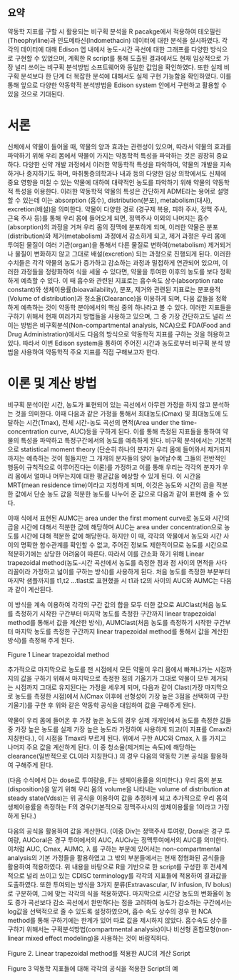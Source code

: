 ## 요약 {-}

약동학 지표를 구할 시 활용되는 비구획 분석을 R pacakge에서 적용하여 테오필린(Theophylline)과 인도메타신(Indomethacin) 데이터에 대한 분석을 실시하였다. 
각각의 데이터에 대해 Edison 엡 내에서 농도-시간 곡선에 대한 그래프를 다양한 방식으로 구현할 수 있었으며, 계획한 R script를 통해 도출된 결과에서도 현재 임상적으로 가장 널리 쓰이는 비구획 분석방법 소프트웨어와 동일한 값임을 확인하였다. 
또한 실제 비구획 분석보다 한 단계 더 복잡한 분석에 대해서도 실제 구현 가능함을 확인하였다. 
이를 통해 앞으로 다양한 약동학적 분석방법을 Edison system 안에서 구현하고 활용할 수 있을 것으로 기대된다.
 
# 서론 {#introduction}

신체에서 약물이 들어올 때, 약물의 양과 효과는 관련성이 있으며, 따라서 약물의 효과를 파악하기 위해 우리 몸에서 약물이 가지는 약동학적 특성을 파악하는 것은 굉장히 중요하다. 
다양한 신약 개발 과정에서 이러한 약동학적 특성을 파악하여, 약물의 개발을 지속하거나 중지하기도 하며, 마취통증의학과나 내과 등의 다양한 임상 의학에서도 신체에 중요 영향을 미칠 수 있는 약물에 대하여 대략적인 농도를 파악하기 위해 약물의 약동학적 특성을 이용한다. 
이러한 약동학적 약물의 특성은 간단하게 ADME라는 용어로 설명할 수 있는데 이는 absorption (흡수), distribution(분포), metabolism(대사), excretion(배설)을 의미한다. 
약물이 다양한 경로 (경구제 복용, 피하 주사, 정맥 주사, 근육 주사 등)를 통해 우리 몸에 들어오게 되면, 정맥주사 이외의 나머지는 흡수(absorption)의 과정을 거쳐 우리 몸의 정맥에 분포하게 되며, 이러한 약물은 분포(distribution)와 제거(metabolism) 과정에서 감소하게 되고, 제거 과정은 우리 몸에 투여된 물질이 여러 기관(organ)을 통해서 다른 물질로 변하여(metabolism) 제거되거나 물질이 변화하지 않고 그대로 배설(excretion) 되는 과정으로 진행되게 된다. 
이러한 수치들은 각각 약물의 농도가 증가하고 감소하는 과정과 밀접하게 연관되어 있으며, 이러한 과정들을 정량화하여 식을 세울 수 있다면, 약물을 투여한 이후의 농도를 보다 정확하게 예측할 수 있다. 
이 때 흡수와 관련된 지표로는 흡수속도 상수(absorption rate constant)와 생체이용률(bioavailability), 분포, 제거와 관련된 지표로는 분포용적(Volume of distribution)과 청소율(Clearance)을 이용하게 되며, 다음 값들을 정확하게 예측하는 것이 약동학 분야에서의 핵심 중의 하나라고 볼 수 있다.
이러한 지표들을 구하기 위해서 현재 여러가지 방법들을 사용하고 있으며, 그 중 가장 간단하고도 널리 쓰이는 방법은 비구획분석(Non-compartmental analysis, NCA)으로  FDA(Food and Drug Administration)에서도 다음의 방식으로 약동학적 지표를 구하는 것을 허용하고 있다.
따라서 이번 Edison system을 통하여 주어진 시간과 농도로부터 비구획 분석 방법을 사용하여 약동학적 주요 지표를 직접 구해보고자 한다.

# 이론 및 계산 방법 {#method}

비구획 분석이란 시간, 농도가 표현되어 있는 곡선에서 아무런 가정을 하지 않고 분석하는 것을 의미한다. 
이때 다음과 같은 가정을 통해서 최대농도(Cmax) 및 최대농도에 도달하는 시간(Tmax), 전체 시간-농도 곡선의 면적(Area under the time-concentration curve, AUC)등을 구하게 된다. 
이를 통해 측정된 지표들을 통하여 약물의 특성을 파악하고 특정구간에서의 농도를 예측하게 된다. 
비구획 분석에서는 기본적으로 statistical moment theory (단순히 하나의 분자가 우리 몸에 들어와서 제거되지 까지는 예측하는 것이 힘들지만 그 개개의 분자들의 양이 늘어날수록 그들의 전반적인 행동이 규칙적으로 이루어진다는 이론)를 가정하고 이를 통해 우리는 각각의 분자가 우리 몸에서 얼마나 머무는지에 대한 평균값을 예상할 수 있게 된다. 
이 시간을 MRT(mean residence time)이라고 지칭하게 되며, 이것은 농도와 시간의 곱을 적분한 값에서 단순 농도 값을 적분한 농도를 나누어 준 값으로 다음과 같이 표현해 줄 수 있다. 
 
이때 식에서 표현된 AUMC는 area under the first moment curve로 농도와 시간의 곱을 시간에 대해서 적분한 값에 해당하며 AUC는 area under concentration으로 농도를 시간에 대해 적분한 값에 해당한다. 
하지만 이 때, 각각의 약물에서 농도와 시간 사이의 명확한 함수관계를 확인할 수 없고, 주어진 정보도 제한적이므로 농도를 시간으로 적분하기에는 상당한 어려움이 따른다. 
따라서 이를 간소화 하기 위해 Linear trapezoidal method(농도-시간 곡선에서 농도를 측정한 점과 점 사이의 면적을 사다리꼴이라 가정하고 넓이를 구하는 방식)를 사용하게 된다. 처음 농도를 측정한 부분부터 마지막 샘플까지를 t1,t2 …tlast로 표현했을 시 t1과 t2의 사이의 AUC와 AUMC는 다음과 같이 계산된다.
 
이 방식을 계속 이용하여 각각의 구간 값의 합을 모두 더한 값으로 AUClast(처음 농도를 측정하기 시작한 구간부터 마지막 농도를 측정한 구간까지 linear trapezoidal method를 통해서 값을 계산한 방식), AUMClast(처음 농도를 측정하기 시작한 구간부터 마지막 농도를 측정한 구간까지 linear trapezoidal method를 통해서 값을 계산한 방식)를 측정해 주게 된다.
 
Figure 1 Linear trapezoidal method

추가적으로 마지막으로 농도를 잰 시점에서 모든 약물이 우리 몸에서 빠져나가는 시점까지의 값을 구하기 위해서 마지막으로 측정한 점의 기울기가 그대로 약물이 모두 제거되는 시점까지 그대로 유지된다는 가정을 세우게 되며, 다음과 같이 Clast(가장 마지막으로 농도를 측정한 시점)에서 λ(Cmax 이후에 선형성이 가장 높은 3점을 선택하여 구한 기울기)를 구한 후 위와 같은 약동학 공식을 대입하여 값을 구해주게 된다.

약물이 우리 몸에 들어온 후 가장 높은 농도의 경우 실제 개개인에서 농도를 측정한 값들 중 가장 높은 농도를 실제 가장 높은 농도라 가정하여 사용하게 되고(이 지표를 Cmax라 지칭한다.), 이 시점을 Tmax라 부르게 된다.
위에서 구한 AUC와 Cmax, λ 를 가지고 나머지 주요 값을 계산하게 된다.
이 중 청소율(제거되는 속도)에 해당하는 clearance(일반적으로 CL이라 지칭한다.) 의 경우 다음의 약동학 기본 공식을 활용하여 구해주게 된다.
 
(다음 수식에서 D는 dose로 투여량을, F는 생체이용률을 의미한다.)
우리 몸의 분포(disposition)을 알기 위해 우리 몸의 volume을 나타내는 volume of distribution at steady state(Vdss)는 
위 공식을 이용하여 값을 추정하게 되고 추가적으로 우리 몸의 생체이용률을 측정하는 F의 경우(기본적으로 정맥주사시의 생체이용률을 1이라고 가정하게 된다.)
 
다음의 공식을 활용하여 값을 계산한다. 
(이중 Div는 정맥주사 투여량, Doral은 경구 투여량, AUCoral은 경구 투여에서의 AUC, AUCiv는 정맥투여에서의 AUC를 의미한다.
이처럼 AUC, Cmax, AUMC, λ 를 구하는 부분에 있어서는 non-compartmental analysis의 기본 가정들을 활용하였고 그 밖의 부분들에서는 현재 정형화된 공식들을 활용하여 적용하였다. 
위 내용을 바탕으로 R을 기반으로 한 script를 구성한 후 전세계적으로 널리 쓰이고 있는 CDISC terminology를 각각의 지표들에 적용하여 결과값을 도출하였다. 
또한 투여되는 방식을 3가지 분류(Extravascular, IV infusion, IV bolus)로 구분하여, 그에 맞는 각각의 식을 적용하였다. 
마지막으로 시간당 농도의 변화율이 농도 증가 곡선보다 감소 곡선에서 완만하다는 점을 고려하여 농도가 감소하는 구간에서는 log값을 선택적으로 줄 수 있도록 설정하였으며, 흡수 속도 상수의 경우 현 NCA method를 통해 구하기에는 한계가 있어 따로 값을 제시하지 않았다. 
흡수속도 상수를 구하기 위해서는 구획분석방법(compartmental analysis)이나 비선형 혼합모형(non-linear mixed effect modeling)을 사용하는 것이 바람직하다.
 
Figure 2. Linear trapezoidal method를 적용한 AUC의 계산 Script

 
Figure 3 약동학 지표들에 대해 각각의 공식을 적용한 Script의 예


